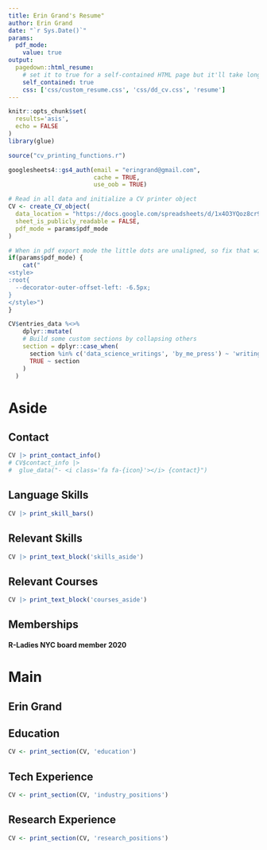 ```yaml
---
title: Erin Grand's Resume"
author: Erin Grand
date: "`r Sys.Date()`"
params:
  pdf_mode:
    value: true
output:
  pagedown::html_resume:
    # set it to true for a self-contained HTML page but it'll take longer to render
    self_contained: true
    css: ['css/custom_resume.css', 'css/dd_cv.css', 'resume']
---
```



```r
knitr::opts_chunk$set(
  results='asis', 
  echo = FALSE
)
library(glue)

source("cv_printing_functions.r")

googlesheets4::gs4_auth(email = "eringrand@gmail.com", 
                        cache = TRUE, 
                        use_oob = TRUE)

# Read in all data and initialize a CV printer object
CV <- create_CV_object(
  data_location = "https://docs.google.com/spreadsheets/d/1x4O3YQoz8cr99gD4v7wLec2e61Pqfim6Qm2J-10AM90",
  sheet_is_publicly_readable = FALSE,
  pdf_mode = params$pdf_mode
)
```

```r
# When in pdf export mode the little dots are unaligned, so fix that with some conditional CSS.
if(params$pdf_mode) {
    cat("
<style>
:root{
  --decorator-outer-offset-left: -6.5px;
}
</style>")
}
```

```r
CV$entries_data %<>%
    dplyr::mutate(
    # Build some custom sections by collapsing others
    section = dplyr::case_when(
      section %in% c('data_science_writings', 'by_me_press') ~ 'writings',
      TRUE ~ section
    )
  ) 
```



Aside
================================================================================

<!-- ```{r} -->
<!-- # Build interactive network of positions colored by section -->
<!-- # and connected if they occurred in the same year -->
<!-- datadrivencv::build_network_logo(CV$entries_data) -->
<!-- ``` -->


<!-- ```{r} -->
<!-- if(params$pdf_mode){ -->
<!--   cat("View this resume online with links at _nickstrayer.me/resume/_") -->
<!-- } else { -->
<!--   cat("[<i class='fas fa-download'></i> Download a PDF of this CV](https://github.com/nstrayer/cv/raw/master/strayer_resume.pdf)") -->
<!-- } -->
<!-- ``` -->

Contact {#contact}
--------------------------------------------------------------------------------

```r
CV |> print_contact_info()
# CV$contact_info |> 
#  glue_data("- <i class='fa fa-{icon}'></i> {contact}")
```


Language Skills {#skills}
--------------------------------------------------------------------------------

```r
CV |> print_skill_bars()
```

Relevant Skills 
--------------------------------------------------------------------------------

```r
CV |> print_text_block('skills_aside')
```

Relevant Courses 
--------------------------------------------------------------------------------

```r
CV |> print_text_block('courses_aside')
```


Memberships {#other}
--------------------------------------------------------------------------------

#### R-Ladies NYC board member 2020






Main
================================================================================

Erin Grand {#title}
--------------------------------------------------------------------------------

<!-- ```{r} -->
<!-- # Note the special double pipe so we modify the CV object in place -->
<!-- CV <- print_text_block(CV, "intro")  -->
<!-- ``` -->

Education {data-icon=graduation-cap data-concise=true}
--------------------------------------------------------------------------------

```r
CV <- print_section(CV, 'education')
```


Tech Experience {data-icon=suitcase data-concise=true}
--------------------------------------------------------------------------------

```r
CV <- print_section(CV, 'industry_positions')
```

<!-- Teaching Experience {data-icon=chalkboard-teacher} -->
<!-- -------------------------------------------------------------------------------- -->


<!-- ```{r} -->
<!-- CV %<>% print_section('teaching_positions') -->
<!-- ``` -->

Research Experience {data-icon=laptop}
--------------------------------------------------------------------------------

```r
CV <- print_section(CV, 'research_positions')
```

